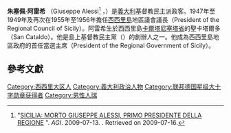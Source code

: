 '''朱塞佩·阿雷希''' （Giuseppe Alessi<ref>"[http://www.agi.it/palermo/notizie/200907132020-cro-rt11225-sicilia_morto_giuseppe_alessi_primo_presidente_della_regione SICILIA: MORTO GIUSEPPE ALESSI, PRIMO PRESIDENTE DELLA REGIONE] {{webarchive|url=https://web.archive.org/web/20090830030233/http://www.agi.it/palermo/notizie/200907132020-cro-rt11225-sicilia_morto_giuseppe_alessi_primo_presidente_della_regione |date=2009-08-30 }}". ''AGI''. 2009-07-13. {{cite web |url=http://www.agi.it/palermo/notizie/200907132020-cro-rt11225-sicilia_morto_giuseppe_alessi_primo_presidente_della_regione |title=存档副本 |accessdate=2009-08-08 |deadurl=yes |archiveurl=https://web.archive.org/web/20090830030233/http://www.agi.it/palermo/notizie/200907132020-cro-rt11225-sicilia_morto_giuseppe_alessi_primo_presidente_della_regione |archivedate=2009-08-30 }}. Retrieved on 2009-07-16.</ref> ，{{bd|1905年|10月29日|2009年|7月13日|catIdx=Alessi}}）是[[義大利|義大利]]基督教民主派政客。1947年至1949年及再次在1955年至1956年擔任[[西西里島|西西里島]]地區議會議長（President of the Regional Council of Sicily）。阿雷希生於西西里島[[卡爾塔尼塞塔省|卡爾塔尼塞塔省]]的聖卡塔爾多（San Cataldo）。他是島上基督教民主黨（{{link-en|Christian Democratic Party|Christian_Democracy_(Italy,_historical)}}）的創辦人之一。他成為西西里島地區政府的首任當選主席（President of the Regional Government of Sicily）。

==參考文獻==
{{reflist}}
{{Authority control}}
{{DEFAULTSORT:Alessi, Giuseppe}}
[[Category:西西里大区人|Category:西西里大区人]]
[[Category:義大利政治人物|Category:義大利政治人物]]
[[Category:联邦德国星级大十字勋章获得者|Category:联邦德国星级大十字勋章获得者]]
[[Category:男性人瑞|Category:男性人瑞]]
{{意大利人物小作品}}